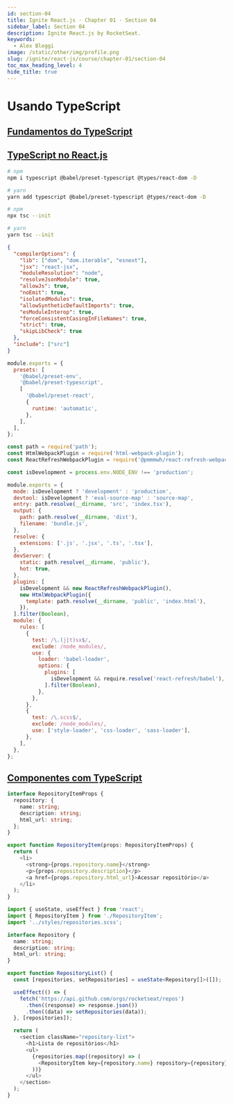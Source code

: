 ```yaml
---
id: section-04
title: Ignite React.js · Chapter 01 · Section 04
sidebar_label: Section 04
description: Ignite React.js by RocketSeat.
keywords:
  - Alex Bleggi
image: /static/other/img/profile.png
slug: /ignite/react-js/course/chapter-01/section-04
toc_max_heading_level: 4
hide_title: true
---
```



# Usando TypeScript

## [Fundamentos do TypeScript](https://app.rocketseat.com.br/node/chapter-i-1/group/usando-type-script/lesson/fundamentos-do-type-script)

## [TypeScript no React.js](https://app.rocketseat.com.br/node/chapter-i-1/group/usando-type-script/lesson/type-script-no-react-js)

```bash
# npm
npm i typescript @babel/preset-typescript @types/react-dom -D

# yarn
yarn add typescript @babel/preset-typescript @types/react-dom -D
```

```bash
# npm
npx tsc --init

# yarn
yarn tsc --init
```

```json {3,4,5,6,7,8,9,10,16} title="tsconfig.json"
{
  "compilerOptions": {
    "lib": ["dom", "dom.iterable", "esnext"],
    "jsx": "react-jsx",
    "moduleResolution": "node",
    "resolveJsonModule": true,
    "allowJs": true,
    "noEmit": true,
    "isolatedModules": true,
    "allowSyntheticDefaultImports": true,
    "esModuleInterop": true,
    "forceConsistentCasingInFileNames": true,
    "strict": true,
    "skipLibCheck": true
  },
  "include": ["src"]
}
```

```javascript {4} title="babel.config.json"
module.exports = {
  presets: [
    '@babel/preset-env',
    '@babel/preset-typescript',
    [
      '@babel/preset-react',
      {
        runtime: 'automatic',
      },
    ],
  ],
};
```

```javascript {10,16,31} title="webpack.config.json"
const path = require('path');
const HtmlWebpackPlugin = require('html-webpack-plugin');
const ReactRefreshWebpackPlugin = require('@pmmmwh/react-refresh-webpack-plugin');

const isDevelopment = process.env.NODE_ENV !== 'production';

module.exports = {
  mode: isDevelopment ? 'development' : 'production',
  devtool: isDevelopment ? 'eval-source-map' : 'source-map',
  entry: path.resolve(__dirname, 'src', 'index.tsx'),
  output: {
    path: path.resolve(__dirname, 'dist'),
    filename: 'bundle.js',
  },
  resolve: {
    extensions: ['.js', '.jsx', '.ts', '.tsx'],
  },
  devServer: {
    static: path.resolve(__dirname, 'public'),
    hot: true,
  },
  plugins: [
    isDevelopment && new ReactRefreshWebpackPlugin(),
    new HtmlWebpackPlugin({
      template: path.resolve(__dirname, 'public', 'index.html'),
    }),
  ].filter(Boolean),
  module: {
    rules: [
      {
        test: /\.(j|t)sx$/,
        exclude: /node_modules/,
        use: {
          loader: 'babel-loader',
          options: {
            plugins: [
              isDevelopment && require.resolve('react-refresh/babel'),
            ].filter(Boolean),
          },
        },
      },
      {
        test: /\.scss$/,
        exclude: /node_modules/,
        use: ['style-loader', 'css-loader', 'sass-loader'],
      },
    ],
  },
};
```

## [Componentes com TypeScript](https://app.rocketseat.com.br/node/chapter-i-1/group/usando-type-script/lesson/componentes-com-type-script)

```typescript {1-7,9} title="src/components/RepositoryItem.tsx"
interface RepositoryItemProps {
  repository: {
    name: string;
    description: string;
    html_url: string;
  };
}

export function RepositoryItem(props: RepositoryItemProps) {
  return (
    <li>
      <strong>{props.repository.name}</strong>
      <p>{props.repository.description}</p>
      <a href={props.repository.html_url}>Acessar repositório</a>
    </li>
  );
}
```

```typescript {5-9,12} title="src/components/RepositoryList.tsx"
import { useState, useEffect } from 'react';
import { RepositoryItem } from './RepositoryItem';
import '../styles/repositories.scss';

interface Repository {
  name: string;
  description: string;
  html_url: string;
}

export function RepositoryList() {
  const [repositories, setRepositories] = useState<Repository[]>([]);

  useEffect(() => {
    fetch('https://api.github.com/orgs/rocketseat/repos')
      .then((response) => response.json())
      .then((data) => setRepositories(data));
  }, [repositories]);

  return (
    <section className="repository-list">
      <h1>Lista de repositórios</h1>
      <ul>
        {repositories.map((repository) => (
          <RepositoryItem key={repository.name} repository={repository} />
        ))}
      </ul>
    </section>
  );
}
```
